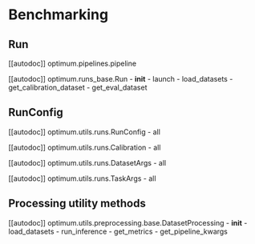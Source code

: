 <!--Copyright 2022 The HuggingFace Team. All rights reserved.

Licensed under the Apache License, Version 2.0 (the "License"); you may not use this file except in compliance with
the License. You may obtain a copy of the License at

http://www.apache.org/licenses/LICENSE-2.0

Unless required by applicable law or agreed to in writing, software distributed under the License is distributed on
an "AS IS" BASIS, WITHOUT WARRANTIES OR CONDITIONS OF ANY KIND, either express or implied. See the License for the
specific language governing permissions and limitations under the License.
-->

# Benchmarking

## Run

[[autodoc]] optimum.pipelines.pipeline

[[autodoc]] optimum.runs_base.Run
    - __init__
    - launch
    - load_datasets
    - get_calibration_dataset
    - get_eval_dataset

## RunConfig

[[autodoc]] optimum.utils.runs.RunConfig
    - all

[[autodoc]] optimum.utils.runs.Calibration
    - all

[[autodoc]] optimum.utils.runs.DatasetArgs
    - all

[[autodoc]] optimum.utils.runs.TaskArgs
    - all

## Processing utility methods

[[autodoc]] optimum.utils.preprocessing.base.DatasetProcessing
    - __init__
    - load_datasets
    - run_inference
    - get_metrics
    - get_pipeline_kwargs
